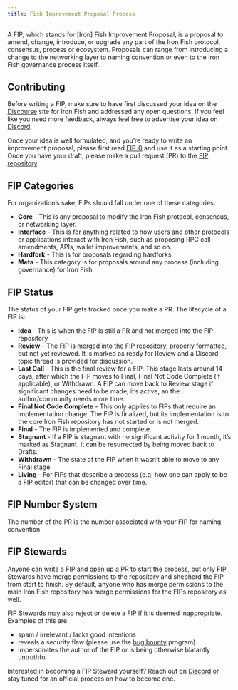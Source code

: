 ```yaml
---
title: Fish Improvement Proposal Process
---
```


A FIP, which stands for [Iron] Fish Improvement Proposal, is a proposal to amend, change, introduce, or upgrade any part of the Iron Fish protocol, consensus, process or ecosystem. Proposals can range from introducing a change to the networking layer to naming convention or even to the Iron Fish governance process itself.

## Contributing

Before writing a FIP, make sure to have first discussed your idea on the [Discourse](https://discourse.ironfish.network/) site for Iron Fish and addressed any open questions. If you feel like you need more feedback, always feel free to advertise your idea on [Discord](https://discord.ironfish.network/).

Once your idea is well formulated, and you’re ready to write an improvement proposal, please first read [FIP-0](/fips/fip-0) and use it as a starting point. Once you have your draft, please make a pull request (PR) to the [FIP repository](https://github.com/iron-fish/FIPs).

## FIP Categories

For organization’s sake, FIPs should fall under one of these categories:

- **Core** - This is any proposal to modify the Iron Fish protocol, consensus, or networking layer.
- **Interface** - This is for anything related to how users and other protocols or applications interact with Iron Fish, such as proposing RPC call amendments, APIs, wallet improvements, and so on.
- **Hardfork** - This is for proposals regarding hardforks.
- **Meta** - This category is for proposals around any process (including governance) for Iron Fish.

## FIP Status

The status of your FIP gets tracked once you make a PR. The lifecycle of a FIP is:

- **Idea** - This is when the FIP is still a PR and not merged into the FIP repository
- **Review** - The FIP is merged into the FIP repository, properly formatted, but not yet reviewed. It is marked as ready for Review and a Discord topic thread is provided for discussion.
- **Last Call** - This is the final review for a FIP. This stage lasts around 14 days, after which the FIP moves to Final, Final Not Code Complete (if applicable), or Withdrawn. A FIP can move back to Review stage if significant changes need to be made, it’s active, an the author/community needs more time.
- **Final Not Code Complete** - This only applies to FIPs that require an implementation change. The FIP is finalized, but its implementation is to the core Iron Fish repository has not started or is not merged.
- **Final** - The FIP is implemented and complete.
- **Stagnant** - If a FIP is stagnant with no significant activity for 1 month, it’s marked as Stagnant. It can be resurrected by being moved back to Drafts.
- **Withdrawn** - The state of the FIP when it wasn’t able to move to any Final stage.
- **Living** - For FIPs that describe a process (e.g. how one can apply to be a FIP editor) that can be changed over time.

## FIP Number System

The number of the PR is the number associated with your FIP for naming convention.

## FIP Stewards

Anyone can write a FIP and open up a PR to start the process, but only FIP Stewards have merge permissions to the repository and shepherd the FIP from start to finish. By default, anyone who has merge permissions to the main Iron Fish repository has merge permissions for the FIPs repository as well.

FIP Stewards may also reject or delete a FIP if it is deemed inappropriate. Examples of this are:

- spam / irrelevant / lacks good intentions
- reveals a security flaw (please use the [bug bounty](https://hackerone.com/iron_fish_bbp?type=scope) program)
- impersonates the author of the FIP or is being otherwise blatantly untruthful

Interested in becoming a FIP Steward yourself? Reach out on [Discord](https://discord.ironfish.network/) or stay tuned for an official process on how to become one.
